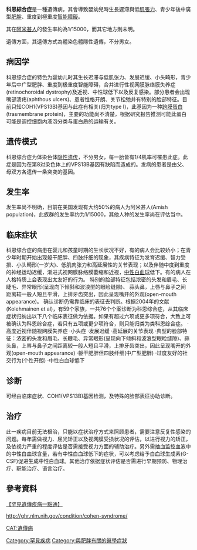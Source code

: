 {{Infobox disease
 | Name           = Cohen syndrome
 | DiseasesDB     = 29622
 | OMIM           = 216550
}}
'''科恩綜合症'''是一種遺傳病，其會導致嬰幼兒時生長遲滯與低[[肌張力|肌張力]]、青少年後中廣型[[肥胖|肥胖]]、重度到極重度[[智能障礙|智能障礙]]。

其在[[阿米甚人|阿米甚人]]的發生率約為1/15000，而其它地方則未明。

遺傳方面，其遺傳方式為體染色體隱性遺傳，不分男女。

== 病因学 ==
科恩综合症的特色为婴幼儿时其生长迟滞与低肌张力、发展迟缓、小头畸形，青少年后中广型肥胖、重度到极重度智能障碍，合并进行性视网膜脉络膜失养症(retinochoroidal dystrophy)及近视、中性球低下以及反复感染。部分患者会出现嘴部溃疡(aphthous ulcers)、患者性格开朗、关节松弛并有特别的脸部特征。目前只知COH1(VPS13B)基因与此症有相关(归为type I)，此基因为一种[[跨膜蛋白|跨膜蛋白]](trasmembrane protein)，主要的功能尚不清楚，根据研究报告推测可能此蛋白可能是调控细胞内液泡分类与蛋白质的运输有关。

== 遗传模式 ==
科恩综合症为体染色体[[隐性遗传|隐性遗传]]，不分男女，每一胎皆有1/4机率可罹患此症。此症是因为在第8对染色体上的VPS13B基因有缺陷而造成的。发病的患者是由父、母双方各遗传一条突变的基因。

== 发生率 ==
发生率尚不明确，目前在美国发现有大约50%的病人为阿米甚人(Amish population)，此族群的发生率约为1/15000，其他人种的发生率尚在评估当中。

== 临床症状 ==
科恩综合症的病患在婴儿和孩童时期的生长状况不好，有的病人会比较娇小；在青少年时期开始出现躯干肥胖、四肢纤细的现象，其疾病特征为发育迟缓、智力受损、小头畸形(一岁大)、低肌肉张力和高延展性的关节表现；以及伴随中度到重度的神经运动迟缓，渐进式视网膜脉络膜萎缩和近视，[[中性白血球|中性白血球]]低下。有的病人在人格特质上会表现出太友好的行为。
特别的脸部特征包括浓密的头发和眉毛、长睫毛、异常眼形(呈现向下倾斜和波浪型的眼睑缝隙)、 蒜头鼻，上唇与鼻子之间距离较一般人短且平滑，上排牙齿突出，因此呈现嘴开的外观(open-mouth appearance)。
确认诊断仍需靠临床的表征去判断。根据2004年的文献(Kolehmainen et al)，有59个家族，一共76个个案诊断为科恩综合症，从其临床症状归纳出以下八个临床表征做为依据。如果有超过六项或更多项符合，大致上可被确认为科恩综合症，若只有五项或更少项符合，则只能归类为类科恩综合症。
‧高度近视伴随视网膜失养症
‧小头症
‧发展迟缓
‧高延展的关节表现
‧典型的脸部特征：浓密的头发和眉毛、长睫毛、异常眼形(呈现向下倾斜和波浪型眼睑缝隙)、蒜头鼻，上唇与鼻子之间距离较一般人短且平滑，上排牙齿突出，因此呈现嘴开的外观(open-mouth appearance)
‧躯干肥胖但四肢纤细(中广型肥胖)
‧过度友好的社交行为(个性开朗)
‧中性白血球低下

== 诊断 ==
可经由临床症状、COH1(VPS13B)基因检测，及特殊的脸部表征协助诊断。

== 治疗 ==
此一疾病目前无法根治，只能以症状治疗方式来照顾患者，需要注意反复性感染的问题。每年需做视力、屈光矫正以及视网膜受损状况的评估，以进行视力的矫正，及依视力严重的程度评估是否需接受视力方面的辅助治疗。另外需抽血监控血液中的中性白血球含量，若有中性白血球低下的症状，可以考虑给予白血球生成素(G-CSF)促进生成中性白血球。其他治疗依据症状评估是否需进行早期预防、物理治疗、职能治疗、语言治疗。

==參考資料==
[https://web.archive.org/web/20121027175243/http://www.genes-at-taiwan.com.tw/genehelp/ 【罕見遺傳疾病一點通】]

[http://ghr.nlm.nih.gov/condition/cohen-syndrome/ http://ghr.nlm.nih.gov/condition/cohen-syndrome/]

[[CAT:遺傳病|CAT:遺傳病]]
[[Category:罕見疾病|Category:罕見疾病]]
[[Category:與肥胖有關的醫學症狀|Category:與肥胖有關的醫學症狀]]